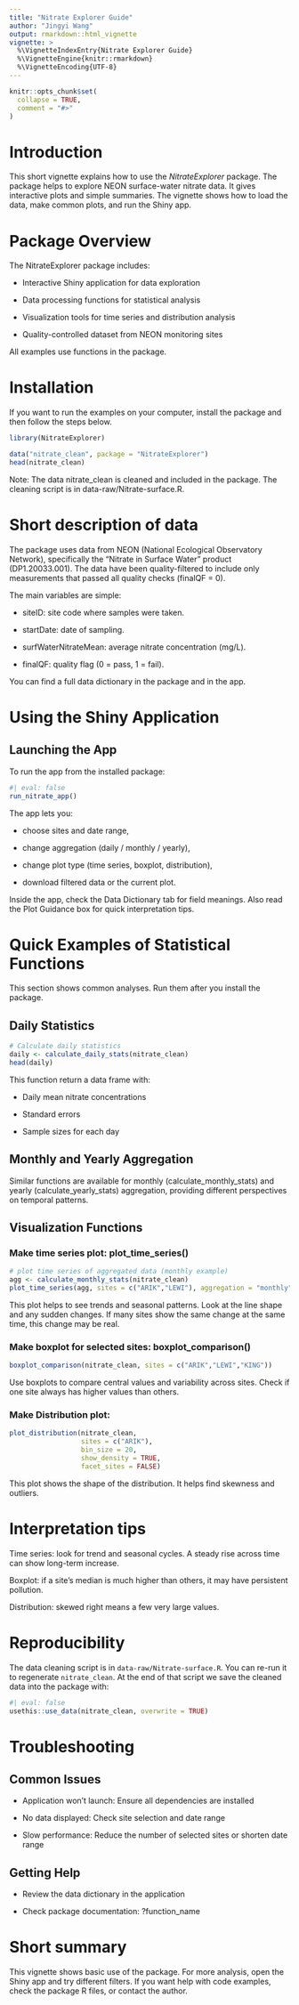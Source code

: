 ```yaml
---
title: "Nitrate Explorer Guide"
author: "Jingyi Wang"
output: rmarkdown::html_vignette
vignette: >
  %\VignetteIndexEntry{Nitrate Explorer Guide}
  %\VignetteEngine{knitr::rmarkdown}
  %\VignetteEncoding{UTF-8}
---
```


```r
knitr::opts_chunk$set(
  collapse = TRUE,
  comment = "#>"
)
```


# Introduction

This short vignette explains how to use the *NitrateExplorer* package.
The package helps to explore NEON surface-water nitrate data.
It gives interactive plots and simple summaries.
The vignette shows how to load the data, make common plots,
and run the Shiny app.

# Package Overview

The NitrateExplorer package includes:

- Interactive Shiny application for data exploration

- Data processing functions for statistical analysis

- Visualization tools for time series and distribution analysis

- Quality-controlled dataset from NEON monitoring sites


All examples use functions in the package.


# Installation

If you want to run the examples on your computer, install the package and then follow the steps below.

```r
library(NitrateExplorer)

data("nitrate_clean", package = "NitrateExplorer")
head(nitrate_clean)
```

Note: The data nitrate_clean is cleaned and included in the package.
The cleaning script is in data-raw/Nitrate-surface.R.


# Short description of data

The package uses data from NEON (National Ecological Observatory Network), specifically the "Nitrate in Surface Water" product (DP1.20033.001). The data have been quality-filtered to include only measurements that passed all quality checks (finalQF = 0).

The main variables are simple:

- siteID: site code where samples were taken.

- startDate: date of sampling.

- surfWaterNitrateMean: average nitrate concentration (mg/L).

- finalQF: quality flag (0 = pass, 1 = fail).


You can find a full data dictionary in the package and in the app.


# Using the Shiny Application
## Launching the App

To run the app from the installed package:

```r
#| eval: false
run_nitrate_app()
```

The app lets you:

- choose sites and date range,

- change aggregation (daily / monthly / yearly),

- change plot type (time series, boxplot, distribution),

- download filtered data or the current plot.

Inside the app, check the Data Dictionary tab for field meanings.
Also read the Plot Guidance box for quick interpretation tips.


# Quick Examples of Statistical Functions

This section shows common analyses. Run them after you install the package.

## Daily Statistics

```r
# Calculate daily statistics
daily <- calculate_daily_stats(nitrate_clean)
head(daily)
```

This function return a data frame with:

- Daily mean nitrate concentrations

- Standard errors

- Sample sizes for each day


## Monthly and Yearly Aggregation

Similar functions are available for monthly (calculate_monthly_stats) and yearly (calculate_yearly_stats) aggregation, providing different perspectives on temporal patterns.



## Visualization Functions

### Make time series plot: plot_time_series()

```r
# plot time series of aggregated data (monthly example)
agg <- calculate_monthly_stats(nitrate_clean)
plot_time_series(agg, sites = c("ARIK","LEWI"), aggregation = "monthly")
```

This plot helps to see trends and seasonal patterns.
Look at the line shape and any sudden changes.
If many sites show the same change at the same time,
this change may be real.



### Make boxplot for selected sites: boxplot_comparison()

```r
boxplot_comparison(nitrate_clean, sites = c("ARIK","LEWI","KING"))
```

Use boxplots to compare central values and variability across sites.
Check if one site always has higher values than others.


### Make Distribution plot:

```r
plot_distribution(nitrate_clean,
                  sites = c("ARIK"),
                  bin_size = 20,
                  show_density = TRUE,
                  facet_sites = FALSE)
```

This plot shows the shape of the distribution.
It helps find skewness and outliers.



# Interpretation tips

Time series: look for trend and seasonal cycles. A steady rise across time can show long-term increase.

Boxplot: if a site's median is much higher than others, it may have persistent pollution.

Distribution: skewed right means a few very large values.

# Reproducibility

The data cleaning script is in `data-raw/Nitrate-surface.R`.
You can re-run it to regenerate `nitrate_clean`.
At the end of that script we save the cleaned data into the package with:

```r
#| eval: false
usethis::use_data(nitrate_clean, overwrite = TRUE)
```

# Troubleshooting

## Common Issues

- Application won't launch: Ensure all dependencies are installed

- No data displayed: Check site selection and date range

- Slow performance: Reduce the number of selected sites or shorten date range

## Getting Help

- Review the data dictionary in the application

- Check package documentation: ?function_name



# Short summary

This vignette shows basic use of the package.
For more analysis, open the Shiny app and try different filters.
If you want help with code examples, check the package R files,
or contact the author.
